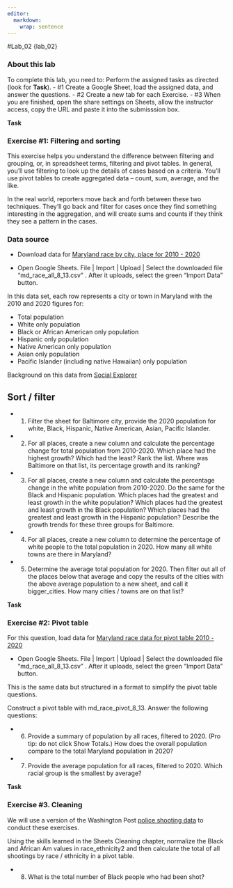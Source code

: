```yaml
---
editor: 
  markdown: 
    wrap: sentence
---
```


#Lab_02 {lab_02}

### About this lab

To complete this lab, you need to: Perform the assigned tasks as directed (look for **Task**).
- #1 Create a Google Sheet, load the assigned data, and answer the questions.
- #2 Create a new tab for each Exercise.
- #3 When you are finished, open the share settings on Sheets, allow the instructor access, copy the URL and paste it into the submisssion box.

**Task**

### Exercise #1: Filtering and sorting

This exercise helps you understand the difference between filtering and grouping, or, in spreadsheet terms, filtering and pivot tables.
In general, you'll use filtering to look up the details of cases based on a criteria.
You'll use pivot tables to create aggregated data -- count, sum, average, and the like.

In the real world, reporters move back and forth between these two techniques.
They'll go back and filter for cases once they find something interesting in the aggregation, and will create sums and counts if they think they see a pattern in the cases.

### Data source

-   Download data for [Maryland race by city, place for 2010 - 2020](assets/data/md_race_all_8_13.csv)

-   Open Google Sheets.
    File \| Import \| Upload \| Select the downloaded file "md_race_all_8\_13.csv" .
    After it uploads, select the green "Import Data" button.

In this data set, each row represents a city or town in Maryland with the 2010 and 2020 figures for:

-   Total population
-   White only population
-   Black or African American only population
-   Hispanic only population
-   Native American only population
-   Asian only population
-   Pacific Islander (including native Hawaiian) only population

Background on this data from [Social Explorer](https://www.socialexplorer.com/data/ACS2016_5yr/metadata/?ds=ACS16_5yr&table=B02001)

## Sort / filter

-   

    1.  Filter the sheet for Baltimore city, provide the 2020 population for white, Black, Hispanic, Native American, Asian, Pacific Islander.

-   

    2.  For all places, create a new column and calculate the percentage change for total population from 2010-2020. Which place had the highest growth? Which had the least? Rank the list. Where was Baltimore on that list, its percentage growth and its ranking?

-   

    3.  For all places, create a new column and calculate the percentage change in the white population from 2010-2020. Do the same for the Black and Hispanic population. Which places had the greatest and least growth in the white population? Which places had the greatest and least growth in the Black population? Which places had the greatest and least growth in the Hispanic population? Describe the growth trends for these three groups for Baltimore.

-   

    4.  For all places, create a new column to determine the percentage of white people to the total population in 2020. How many all white towns are there in Maryland?

-   

    5.  Determine the average total population for 2020. Then filter out all of the places below that average and copy the results of the cities with the above average population to a new sheet, and call it bigger_cities. How many cities / towns are on that list?

**Task**

### Exercise #2: Pivot table

For this question, load data for [Maryland race data for pivot table 2010 - 2020](assets/data/md_race_pivot_8_13.csv)

-   Open Google Sheets. File \| Import \| Upload \| Select the downloaded file "md_race_all_8\_13.csv" . After it uploads, select the green "Import Data" button.

This is the same data but structured in a format to simplify the pivot table questions.

Construct a pivot table with md_race_pivot_8\_13.
Answer the following questions:

-   

    6.  Provide a summary of population by all races, filtered to 2020. (Pro tip: do not click Show Totals.) How does the overall population compare to the total Maryland population in 2020?

-   

    7.  Provide the average population for all races, filtered to 2020. Which racial group is the smallest by average?

**Task**

### Exercise #3. Cleaning

We will use a version of the Washington Post [police shooting data](https://docs.google.com/spreadsheets/d/13RohaTGgnUhxw5KMKT_BhZe45QQDz62gYbagwoztpLk/edit?usp=sharing) to conduct these exercises.

Using the skills learned in the Sheets Cleaning chapter, normalize the Black and African Am values in race_ethnicity2 and then calculate the total of all shootings by race / ethnicity in a pivot table.

-   

    8.  What is the total number of Black people who had been shot?
